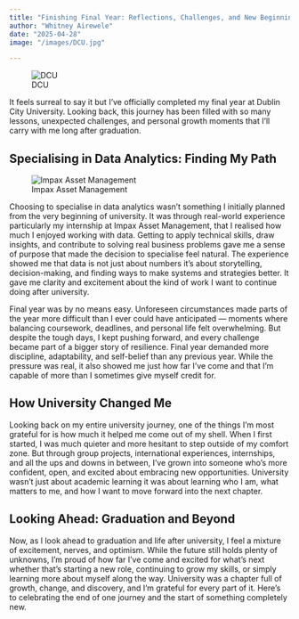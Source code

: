 ```yaml
---
title: "Finishing Final Year: Reflections, Challenges, and New Beginnings"
author: "Whitney Airewele"
date: "2025-04-28"
image: "/images/DCU.jpg"

---
```

![DCU](/images/DCU.jpg)

It feels surreal to say it but I’ve officially completed my final year at Dublin City University.
 Looking back, this journey has been filled with so many lessons, unexpected challenges, and personal growth moments that I’ll carry with me long after graduation.

## Specialising in Data Analytics: Finding My Path
![Impax Asset Management](/images/impax.jpg)

Choosing to specialise in data analytics wasn’t something I initially planned from the very beginning of university.
 It was through real-world experience  particularly my internship at Impax Asset Management, that I realised how much I enjoyed working with data.
 Getting to apply technical skills, draw insights, and contribute to solving real business problems gave me a sense of purpose that made the decision to specialise feel natural.
The experience showed me that data is not just about numbers it’s about storytelling, decision-making, and finding ways to make systems and strategies better.
 It gave me clarity and excitement about the kind of work I want to continue doing after university.

 
 Final year was by no means easy.
 Unforeseen circumstances made parts of the year more difficult than I ever could have anticipated — moments where balancing coursework, deadlines, and personal life felt overwhelming.
 But despite the tough days, I kept pushing forward, and every challenge became part of a bigger story of resilience.
Final year demanded more discipline, adaptability, and self-belief than any previous year.
 While the pressure was real, it also showed me just how far I’ve come and that I’m capable of more than I sometimes give myself credit for.

## How University Changed Me
Looking back on my entire university journey, one of the things I’m most grateful for is how much it helped me come out of my shell.
 When I first started, I was much quieter and more hesitant to step outside of my comfort zone.
 But through group projects, international experiences, internships, and all the ups and downs in between, I’ve grown into someone who’s more confident, open, and excited about embracing new opportunities.
University wasn’t just about academic learning it was about learning who I am, what matters to me, and how I want to move forward into the next chapter.

## Looking Ahead: Graduation and Beyond
Now, as I look ahead to graduation and life after university, I feel a mixture of excitement, nerves, and optimism.
 While the future still holds plenty of unknowns, I’m proud of how far I’ve come and excited for what’s next whether that’s starting a new role, continuing to grow my skills, or simply learning more about myself along the way.
University was a chapter full of growth, change, and discovery, and I’m grateful for every part of it. Here’s to celebrating the end of one journey and the start of something completely new. 


